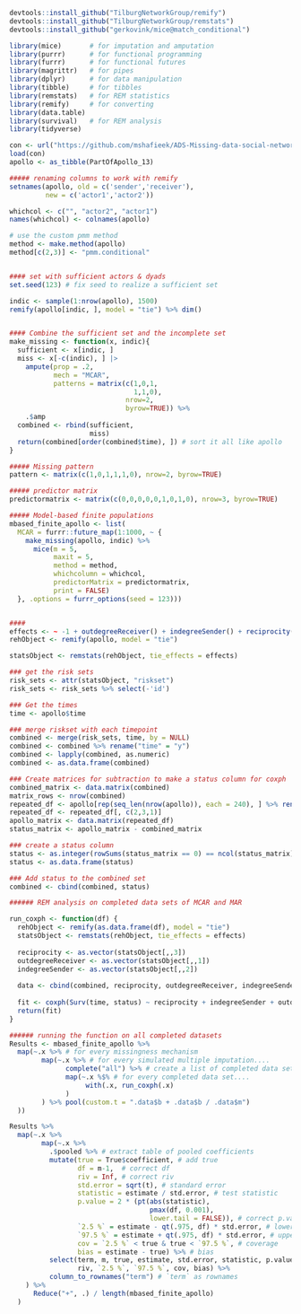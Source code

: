 ```r
devtools::install_github("TilburgNetworkGroup/remify")
devtools::install_github("TilburgNetworkGroup/remstats")
devtools::install_github("gerkovink/mice@match_conditional")
```


```r
library(mice)       # for imputation and amputation
library(purrr)      # for functional programming
library(furrr)      # for functional futures
library(magrittr)   # for pipes
library(dplyr)      # for data manipulation
library(tibble)     # for tibbles
library(remstats)   # for REM statistics
library(remify)     # for converting  
library(data.table) 
library(survival)   # for REM analysis
library(tidyverse)
```

```r
con <- url("https://github.com/mshafieek/ADS-Missing-data-social-network/raw/main/literature_%20REM/Tutorial_REM_REH_DATA/UUsummerschool.Rdata")
load(con)
apollo <- as_tibble(PartOfApollo_13)

##### renaming columns to work with remify
setnames(apollo, old = c('sender','receiver'), 
         new = c('actor1','actor2'))

whichcol <- c("", "actor2", "actor1")
names(whichcol) <- colnames(apollo)

# use the custom pmm method
method <- make.method(apollo)
method[c(2,3)] <- "pmm.conditional"


#### set with sufficient actors & dyads
set.seed(123) # fix seed to realize a sufficient set

indic <- sample(1:nrow(apollo), 1500)
remify(apollo[indic, ], model = "tie") %>% dim() 


#### Combine the sufficient set and the incomplete set
make_missing <- function(x, indic){
  sufficient <- x[indic, ]
  miss <- x[-c(indic), ] |>
    ampute(prop = .2, 
           mech = "MCAR",
           patterns = matrix(c(1,0,1,
                               1,1,0), 
                             nrow=2, 
                             byrow=TRUE)) %>% 
    .$amp
  combined <- rbind(sufficient, 
                    miss)
  return(combined[order(combined$time), ]) # sort it all like apollo
}

##### Missing pattern
pattern <- matrix(c(1,0,1,1,1,0), nrow=2, byrow=TRUE)

##### predictor matrix
predictormatrix <- matrix(c(0,0,0,0,0,1,0,1,0), nrow=3, byrow=TRUE)

##### Model-based finite populations
mbased_finite_apollo <- list( 
  MCAR = furrr::future_map(1:1000, ~ {
    make_missing(apollo, indic) %>%
      mice(m = 5, 
           maxit = 5,
           method = method,
           whichcolumn = whichcol,
           predictorMatrix = predictormatrix,
           print = FALSE)
  }, .options = furrr_options(seed = 123)))


#### 
effects <- ~ -1 + outdegreeReceiver() + indegreeSender() + reciprocity()
rehObject <- remify(apollo, model = "tie")

statsObject <- remstats(rehObject, tie_effects = effects)

### get the risk sets
risk_sets <- attr(statsObject, "riskset")
risk_sets <- risk_sets %>% select(-'id')

### Get the times
time <- apollo$time

### merge riskset with each timepoint
combined <- merge(risk_sets, time, by = NULL)
combined <- combined %>% rename("time" = "y")
combined <- lapply(combined, as.numeric)
combined <- as.data.frame(combined)

### Create matrices for subtraction to make a status column for coxph
combined_matrix <- data.matrix(combined)
matrix_rows <- nrow(combined)
repeated_df <- apollo[rep(seq_len(nrow(apollo)), each = 240), ] %>% rename("sender" = "actor1", "receiver" = "actor2")
repeated_df <- repeated_df[, c(2,3,1)]
apollo_matrix <- data.matrix(repeated_df)
status_matrix <- apollo_matrix - combined_matrix

### create a status column
status <- as.integer(rowSums(status_matrix == 0) == ncol(status_matrix))
status <- as.data.frame(status)

### Add status to the combined set
combined <- cbind(combined, status) 

###### REM analysis on completed data sets of MCAR and MAR

run_coxph <- function(df) {
  rehObject <- remify(as.data.frame(df), model = "tie")
  statsObject <- remstats(rehObject, tie_effects = effects)
  
  reciprocity <- as.vector(statsObject[,,3])
  outdegreeReceiver <- as.vector(statsObject[,,1])
  indegreeSender <- as.vector(statsObject[,,2])
  
  data <- cbind(combined, reciprocity, outdegreeReceiver, indegreeSender)
  
  fit <- coxph(Surv(time, status) ~ reciprocity + indegreeSender + outdegreeReceiver, data = data)
  return(fit)
}

###### running the function on all completed datasets
Results <- mbased_finite_apollo %>% 
  map(~.x %>% # for every missingness mechanism
        map(~.x %>% # for every simulated multiple imputation....
              complete("all") %>% # create a list of completed data sets
              map(~.x %$% # for every completed data set....
                   with(.x, run_coxph(.x)
              )
        ) %>% pool(custom.t = ".data$b + .data$b / .data$m")
  ))

Results %>%
  map(~.x %>%
        map(~.x %>%
          .$pooled %>% # extract table of pooled coefficients
          mutate(true = True$coefficient, # add true
                 df = m-1,  # correct df
                 riv = Inf, # correct riv
                 std.error = sqrt(t), # standard error
                 statistic = estimate / std.error, # test statistic
                 p.value = 2 * (pt(abs(statistic), 
                                   pmax(df, 0.001), 
                                   lower.tail = FALSE)), # correct p.value
                 `2.5 %` = estimate - qt(.975, df) * std.error, # lower bound CI
                 `97.5 %` = estimate + qt(.975, df) * std.error, # upper bound CI
                 cov = `2.5 %` < true & true < `97.5 %`, # coverage
                 bias = estimate - true) %>% # bias
          select(term, m, true, estimate, std.error, statistic, p.value, 
                 riv, `2.5 %`, `97.5 %`, cov, bias) %>% 
          column_to_rownames("term") # `term` as rownames
    ) %>% 
      Reduce("+", .) / length(mbased_finite_apollo)
  )

```
